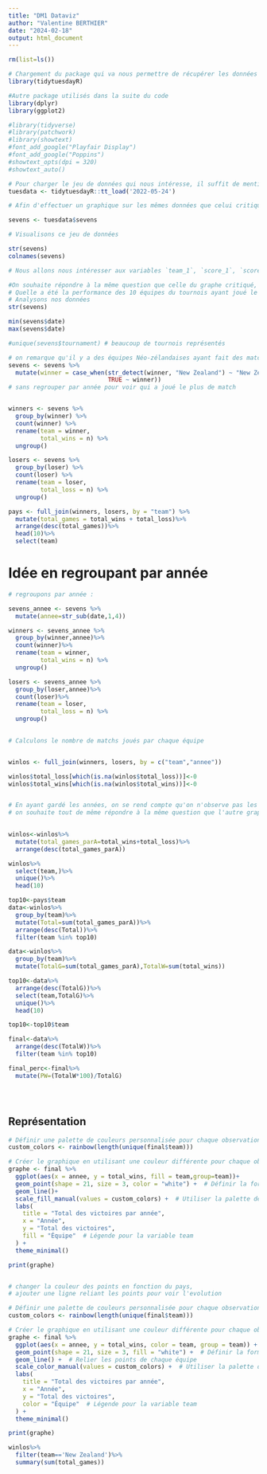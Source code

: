 ```yaml
---
title: "DM1 Dataviz"
author: "Valentine BERTHIER"
date: "2024-02-18"
output: html_document
---
```


```r
rm(list=ls())
```


```r
# Chargement du package qui va nous permettre de récupérer les données diffusées dans le cadre de tidytuesday
library(tidytuesdayR)

#Autre package utilisés dans la suite du code 
library(dplyr)
library(ggplot2)

#library(tidyverse)
#library(patchwork)
#library(showtext)
#font_add_google("Playfair Display")
#font_add_google("Poppins")
#showtext_opts(dpi = 320)
#showtext_auto()

```

```r
# Pour charger le jeu de données qui nous intéresse, il suffit de mentionner la date de diffusion dans la fonction tt_load du package tidytuesdayR
tuesdata <- tidytuesdayR::tt_load('2022-05-24')

# Afin d'effectuer un graphique sur les mêmes données que celui critiqué, nous ne gardons que la base de données du tournoi 'sevens'

sevens <- tuesdata$sevens


```

```r
# Visualisons ce jeu de données

str(sevens)
colnames(sevens)

# Nous allons nous intéresser aux variables `team_1`, `score_1`, `score_2`,`team_2` et `winner`,`loser`

```
```r
#On souhaite répondre à la même question que celle du graphe critiqué, c'est à dire : 
# Quelle a été la performance des 10 équipes du tournois ayant joué le plus de match
# Analysons nos données
str(sevens)

min(sevens$date)
max(sevens$date)

#unique(sevens$tournament) # beaucoup de tournois représentés 

# on remarque qu'il y a des équipes Néo-zélandaises ayant fait des match sous un autre nom que "New Zealand', on les regroupent toutes sous le même nom 
sevens <- sevens %>%
  mutate(winner = case_when(str_detect(winner, "New Zealand") ~ "New Zealand",
                            TRUE ~ winner))
# sans regrouper par année pour voir qui a joué le plus de match


winners <- sevens %>%
  group_by(winner) %>%
  count(winner) %>%
  rename(team = winner,
         total_wins = n) %>%
  ungroup()

losers <- sevens %>%
  group_by(loser) %>%
  count(loser) %>%
  rename(team = loser,
         total_loss = n) %>%
  ungroup()

pays <- full_join(winners, losers, by = "team") %>%
  mutate(total_games = total_wins + total_loss)%>%
  arrange(desc(total_games))%>%
  head(10)%>%
  select(team)

```

# Idée en regroupant par année
```r



# regroupons par année : 

sevens_annee <- sevens %>%
  mutate(annee=str_sub(date,1,4))

winners <- sevens_annee %>%
  group_by(winner,annee)%>%
  count(winner)%>%
  rename(team = winner,
         total_wins = n) %>%
  ungroup()

losers <- sevens_annee %>%
  group_by(loser,annee)%>%
  count(loser)%>%
  rename(team = loser,
         total_loss = n) %>%
  ungroup()
  

# Calculons le nombre de matchs joués par chaque équipe


winlos <- full_join(winners, losers, by = c("team","annee"))

winlos$total_loss[which(is.na(winlos$total_loss))]<-0
winlos$total_wins[which(is.na(winlos$total_wins))]<-0


# En ayant gardé les années, on se rend compte qu'on n'observe pas les mêmes que le graphe à critiquer
# on souhaite tout de même répondre à la même question que l'autre graphe : les 10 pays ayant joué le plus de matchs mais sur toutes les années donc on regarde qui ils sont 

  
winlos<-winlos%>%
  mutate(total_games_parA=total_wins+total_loss)%>%
  arrange(desc(total_games_parA))

winlos%>%
  select(team,)%>%
  unique()%>%
  head(10)

top10<-pays$team
data<-winlos%>%
  group_by(team)%>%
  mutate(Total=sum(total_games_parA))%>%
  arrange(desc(Total))%>%
  filter(team %in% top10)

data<-winlos%>%
  group_by(team)%>%
  mutate(TotalG=sum(total_games_parA),TotalW=sum(total_wins))

top10<-data%>%
  arrange(desc(TotalG))%>%
  select(team,TotalG)%>%
  unique()%>%
  head(10)

top10<-top10$team

final<-data%>%
  arrange(desc(TotalW))%>%
  filter(team %in% top10)

final_perc<-final%>%
  mutate(PW=(TotalW*100)/TotalG)





```
## Représentation 
```r
# Définir une palette de couleurs personnalisée pour chaque observation de team
custom_colors <- rainbow(length(unique(final$team)))

# Créer le graphique en utilisant une couleur différente pour chaque observation de team
graphe <- final %>%
  ggplot(aes(x = annee, y = total_wins, fill = team,group=team))+
  geom_point(shape = 21, size = 3, color = "white") +  # Définir la forme et la taille des points
  geom_line()+
  scale_fill_manual(values = custom_colors) +  # Utiliser la palette de couleurs personnalisée
  labs(
    title = "Total des victoires par année",
    x = "Année",
    y = "Total des victoires",
    fill = "Équipe"  # Légende pour la variable team
  ) +
  theme_minimal()

print(graphe)


# changer la couleur des points en fonction du pays, 
# ajouter une ligne reliant les points pour voir l'evolution

```
```r
# Définir une palette de couleurs personnalisée pour chaque observation de team
custom_colors <- rainbow(length(unique(final$team)))

# Créer le graphique en utilisant une couleur différente pour chaque observation de team
graphe <- final %>%
  ggplot(aes(x = annee, y = total_wins, color = team, group = team)) +
  geom_point(shape = 21, size = 3, fill = "white") +  # Définir la forme et la taille des points
  geom_line() +  # Relier les points de chaque équipe
  scale_color_manual(values = custom_colors) +  # Utiliser la palette de couleurs personnalisée
  labs(
    title = "Total des victoires par année",
    x = "Année",
    y = "Total des victoires",
    color = "Équipe"  # Légende pour la variable team
  ) +
  theme_minimal()

print(graphe)

```





```r
winlos%>%
  filter(team=='New Zealand')%>%
  summary(sum(total_games))
```



